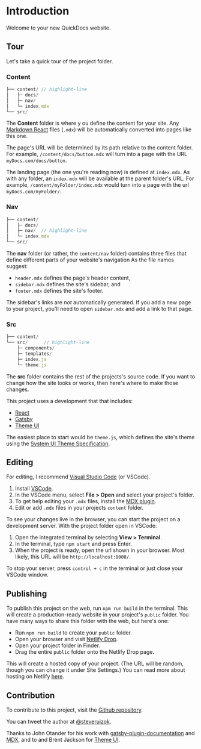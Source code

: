 # Introduction

Welcome to your new QuickDocs website.

## Tour

Let's take a quick tour of the project folder.

### Content

```js
├── content/ // highlight-line
│   ├─ docs/
│   ├─ nav/
│   └─ index.mdx
└── src/
```

The **Content** folder is where y ou define the content for your site. Any
[Markdown React](https://mdxjs.com/) files (`.mdx`) will be automatically
converted into pages like this one.

The page's URL will be determined by its path relative to the content folder.
For example, `/content/docs/button.mdx` will turn into a page with the URL
`myDocs.com/docs/button`.

The landing page (the one you're reading now) is defined at `index.mdx`. As with
any folder, an `index.mdx` will be available at the parent folder's URL. For
example, `/content/myFolder/index.mdx` would turn into a page with the url
`myDocs.com/myFolder/`.

### Nav

```js
├── content/
│   ├─ docs/
│   ├─ nav/  // highlight-line
│   └─ index.mdx
└── src/
```

The **nav** folder (or rather, the `content/nav` folder) contains three files
that define different parts of your website's navigation As the file names
suggest:

- `header.mdx` defines the page's header content,
- `sidebar.mdx` defines the site's sidebar, and
- `footer.mdx` defines the site's footer.

The sidebar's links are _not_ automatically generated. If you add a new page to
your project, you'll need to open `sidebar.mdx` and add a link to that page.

### Src

```js
├── content/
└── src/      // highlight-line
    ├─ components/
    ├─ templates/
    ├─ index.js
    └─ theme.js
```

The **src** folder contains the rest of the projects's source code. If you want
to change how the site looks or works, then here's where to make those changes.

This project uses a development that that includes:

- [React](https://reactjs.org/)
- [Gatsby](https://www.gatsbyjs.org/)
- [Theme UI](https://theme-ui.com/)

The easiest place to start would be `theme.js`, which defines the site's theme
using the [System UI Theme Specification](https://theme-ui.com/theme-spec).

## Editing

For editing, I recommend [Visual Studio Code](https://code.visualstudio.com/)
(or VSCode).

1. Install [VSCode](https://code.visualstudio.com/).
2. In the VSCode menu, select **File > Open** and select your project's folder.
3. To get help editing your `.mdx` files, install the
   [MDX plugin](https://marketplace.visualstudio.com/items?itemName=silvenon.mdx).
4. Edit or add `.mdx` files in your projects `content` folder.

To see your changes live in the browser, you can start the project on a
development server. With the project folder open in VSCode:

1. Open the integrated terminal by selecting **View > Terminal**.
2. In the terminal, type `npm start` and press Enter.
3. When the project is ready, open the url shown in your browser. Most likely,
   this URL will be `http://localhost:8000/`.

To stop your server, press `control + c` in the terminal or just close your
VSCode window.

## Publishing

To publish this project on the web, run `npm run build` in the terminal. This
will create a production-ready website in your project's `public` folder. You
have many ways to share this folder with the web, but here's one:

- Run `npm run build` to create your `public` folder.
- Open your browser and visit [Netlify Drop](http://netlify.com/drop).
- Open your project folder in Finder.
- Drag the entire `public` folder onto the Netlify Drop page.

This will create a hosted copy of your project. (The URL will be random, though
you can change it under Site Settings.) You can read more about hosting on
Netlify [here](https://www.gatsbyjs.org/docs/hosting-on-netlify/).

## Contribution

To contribute to this project, visit the
[Github repository](https://github.com/steveruizok/quick-docs).

You can tweet the author at [@steveruizok](http://twitter.com/steveruizok).

Thanks to John Otander for his work with
[gatsby-plugin-documentation](https://github.com/johno/gatsby-theme-documentation)
and [MDX](https://github.com/mdx-js/mdx), and to and Brent Jackson for
[Theme UI](https://github.com/system-ui/theme-ui).
